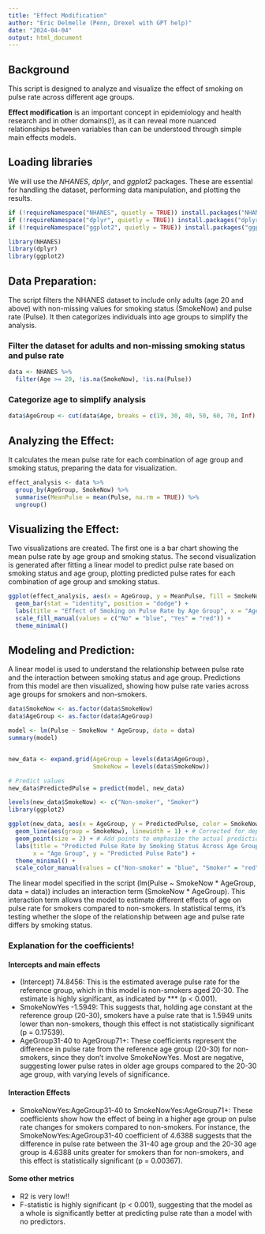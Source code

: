```yaml
---
title: "Effect Modification"
author: "Eric Delmelle (Penn, Drexel with GPT help)"
date: "2024-04-04"
output: html_document
---
```


## Background
This script is designed to analyze and visualize the effect of smoking on pulse rate across different age groups.  

**Effect modification** is an important concept in epidemiology and health research and in other domains(!), as it can reveal more nuanced relationships between variables than can be understood through simple main effects models.


## Loading libraries  
We will use the *NHANES*, *dplyr*, and *ggplot2* packages. These are essential for handling the dataset, performing data manipulation, and plotting the results.
```r
if (!requireNamespace("NHANES", quietly = TRUE)) install.packages("NHANES")
if (!requireNamespace("dplyr", quietly = TRUE)) install.packages("dplyr")
if (!requireNamespace("ggplot2", quietly = TRUE)) install.packages("ggplot2")

library(NHANES)
library(dplyr)
library(ggplot2)
```

## Data Preparation: 
The script filters the NHANES dataset to include only adults (age 20 and above) with non-missing values for smoking status (SmokeNow) and pulse rate (Pulse). It then categorizes individuals into age groups to simplify the analysis.

### Filter the dataset for adults and non-missing smoking status and pulse rate
```r
data <- NHANES %>%
  filter(Age >= 20, !is.na(SmokeNow), !is.na(Pulse))
```

### Categorize age to simplify analysis
```r
data$AgeGroup <- cut(data$Age, breaks = c(19, 30, 40, 50, 60, 70, Inf), labels = c("20-30", "31-40", "41-50", "51-60", "61-70", "71+"), right = FALSE)
```

## Analyzing the Effect: 
It calculates the mean pulse rate for each combination of age group and smoking status, preparing the data for visualization.
```r
effect_analysis <- data %>%
  group_by(AgeGroup, SmokeNow) %>%
  summarise(MeanPulse = mean(Pulse, na.rm = TRUE)) %>%
  ungroup()
```

## Visualizing the Effect: 
Two visualizations are created. The first one is a bar chart showing the mean pulse rate by age group and smoking status. The second visualization is generated after fitting a linear model to predict pulse rate based on smoking status and age group, plotting predicted pulse rates for each combination of age group and smoking status.
```r
ggplot(effect_analysis, aes(x = AgeGroup, y = MeanPulse, fill = SmokeNow)) +
  geom_bar(stat = "identity", position = "dodge") +
  labs(title = "Effect of Smoking on Pulse Rate by Age Group", x = "Age Group", y = "Mean Pulse Rate") +
  scale_fill_manual(values = c("No" = "blue", "Yes" = "red")) +
  theme_minimal()
```

## Modeling and Prediction: 
A linear model is used to understand the relationship between pulse rate and the interaction between smoking status and age group. Predictions from this model are then visualized, showing how pulse rate varies across age groups for smokers and non-smokers.
```r
data$SmokeNow <- as.factor(data$SmokeNow)
data$AgeGroup <- as.factor(data$AgeGroup)

model <- lm(Pulse ~ SmokeNow * AgeGroup, data = data)
summary(model)


new_data <- expand.grid(AgeGroup = levels(data$AgeGroup),
                        SmokeNow = levels(data$SmokeNow))

# Predict values
new_data$PredictedPulse = predict(model, new_data)

levels(new_data$SmokeNow) <- c("Non-smoker", "Smoker")
library(ggplot2)

ggplot(new_data, aes(x = AgeGroup, y = PredictedPulse, color = SmokeNow)) +
  geom_line(aes(group = SmokeNow), linewidth = 1) + # Corrected for deprecated warning
  geom_point(size = 2) + # Add points to emphasize the actual predictions
  labs(title = "Predicted Pulse Rate by Smoking Status Across Age Groups",
       x = "Age Group", y = "Predicted Pulse Rate") +
  theme_minimal() +
  scale_color_manual(values = c("Non-smoker" = "blue", "Smoker" = "red"))
```
The linear model specified in the script (lm(Pulse ~ SmokeNow * AgeGroup, data = data)) includes an interaction term (SmokeNow * AgeGroup). This interaction term allows the model to estimate different effects of age on pulse rate for smokers compared to non-smokers. In statistical terms, it's testing whether the slope of the relationship between age and pulse rate differs by smoking status.

### Explanation for the coefficients!
#### Intercepts and main effects

- (Intercept) 74.8456: This is the estimated average pulse rate for the reference group, which in this model is non-smokers aged 20-30. The estimate is highly significant, as indicated by *** (p < 0.001).
- SmokeNowYes -1.5949: This suggests that, holding age constant at the reference group (20-30), smokers have a pulse rate that is 1.5949 units lower than non-smokers, though this effect is not statistically significant (p = 0.17539).
- AgeGroup31-40 to AgeGroup71+: These coefficients represent the difference in pulse rate from the reference age group (20-30) for non-smokers, since they don't involve SmokeNowYes. Most are negative, suggesting lower pulse rates in older age groups compared to the 20-30 age group, with varying levels of significance.


#### Interaction Effects

- SmokeNowYes:AgeGroup31-40 to SmokeNowYes:AgeGroup71+: These coefficients show how the effect of being in a higher age group on pulse rate changes for smokers compared to non-smokers. For instance, the SmokeNowYes:AgeGroup31-40 coefficient of 4.6388 suggests that the difference in pulse rate between the 31-40 age group and the 20-30 age group is 4.6388 units greater for smokers than for non-smokers, and this effect is statistically significant (p = 0.00367).

#### Some other metrics
- R2 is very low!!
- F-statistic is highly significant (p < 0.001), suggesting that the model as a whole is significantly better at predicting pulse rate than a model with no predictors. 